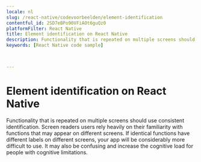 ```yaml
---
locale: nl
slug: /react-native/codevoorbeelden/element-identification
contentful_id: 2SD7eBPo90VFiAOt6guQz0
platformFilter: React Native
title: Element identification on React Native
description: Functionality that is repeated on multiple screens should use consistent identification.
keywords: [React Native code sample]


	
---
```


# Element identification on React Native

Functionality that is repeated on multiple screens should use consistent identification. Screen readers users rely heavily on their familiarity with functions that may appear on different screens. If identical functions have different labels on different screens, your app will be considerably more difficult to use. It may also be confusing and increase the cognitive load for people with cognitive limitations.

<CodeSample id="element-identification" locale="nl" platform="react native"/>